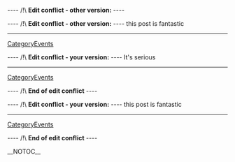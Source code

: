 
---- /!\ <b>Edit conflict - other version:</b> ----

---- /!\ <b>Edit conflict - other version:</b> ----
this post is fantastic
----
[[CategoryEvents]]

---- /!\ <b>Edit conflict - your version:</b> ----
It's serious
----
[[CategoryEvents]]

---- /!\ <b>End of edit conflict</b> ----

---- /!\ <b>Edit conflict - your version:</b> ----
this post is fantastic
----
[[CategoryEvents]]

---- /!\ <b>End of edit conflict</b> ----

__NOTOC__